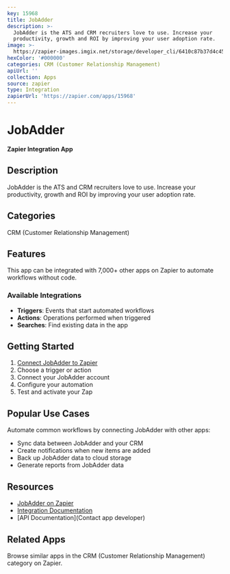 ```yaml
---
key: 15968
title: JobAdder
description: >-
  JobAdder is the ATS and CRM recruiters love to use. Increase your
  productivity, growth and ROI by improving your user adoption rate.
image: >-
  https://zapier-images.imgix.net/storage/developer_cli/6410c87b37d4c4529d1727b6dfa8d6e4.png?auto=format%2Ccompress&ixlib=python-3.0.0&q=50
hexColor: '#000000'
categories: CRM (Customer Relationship Management)
apiUrl: ''
collection: Apps
source: zapier
type: Integration
zapierUrl: 'https://zapier.com/apps/15968'
---
```

# JobAdder

**Zapier Integration App**

## Description

JobAdder is the ATS and CRM recruiters love to use. Increase your productivity, growth and ROI by improving your user adoption rate.

## Categories

CRM (Customer Relationship Management)

## Features

This app can be integrated with 7,000+ other apps on Zapier to automate workflows without code.

### Available Integrations

- **Triggers**: Events that start automated workflows
- **Actions**: Operations performed when triggered
- **Searches**: Find existing data in the app

## Getting Started

1. [Connect JobAdder to Zapier](https://zapier.com/apps/15968)
2. Choose a trigger or action
3. Connect your JobAdder account
4. Configure your automation
5. Test and activate your Zap

## Popular Use Cases

Automate common workflows by connecting JobAdder with other apps:

- Sync data between JobAdder and your CRM
- Create notifications when new items are added
- Back up JobAdder data to cloud storage
- Generate reports from JobAdder data

## Resources

- [JobAdder on Zapier](https://zapier.com/apps/15968)
- [Integration Documentation](https://zapier.com/apps/15968/integrations)
- [API Documentation](Contact app developer)

## Related Apps

Browse similar apps in the CRM (Customer Relationship Management) category on Zapier.

